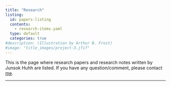 ```yaml
---
title: "Research"
listing: 
  id: papers-listing
  contents:
    - research-items.yaml
  type: default
  categories: true
#description: (Illustration by Arthur B. Frost)
#image: "title_images/project-3.jfif"
---
```


This is the page where research papers and research notes written by Junsok Huhh are listed. If you have any question/comment, please contact [me](anarinsk@gmail.com).

--------------

:::{.papers-listing}
:::

